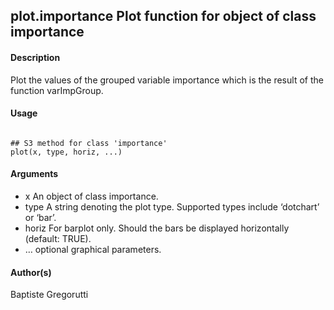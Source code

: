 ## plot.importance Plot function for object of class importance

#### Description

Plot the values of the grouped variable importance which is the result of the function varImpGroup.

#### Usage
<pre><code>
## S3 method for class 'importance'
plot(x, type, horiz, ...)
</code></pre>

#### Arguments
* x An object of class importance.
* type A string denoting the plot type. Supported types include ‘dotchart’ or ‘bar’.
* horiz For barplot only. Should the bars be displayed horizontally (default: TRUE).
* ... optional graphical parameters.

#### Author(s)
Baptiste Gregorutti

